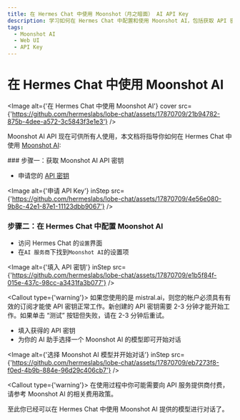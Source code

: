 ```yaml
---
title: 在 Hermes Chat 中使用 Moonshot（月之暗面） AI API Key
description: 学习如何在 Hermes Chat 中配置和使用 Moonshot AI，包括获取 API 密钥和选择适合的 AI 模型进行对话。
tags:
  - Moonshot AI
  - Web UI
  - API Key
---
```


# 在 Hermes Chat 中使用 Moonshot AI

<Image alt={'在 Hermes Chat 中使用 Moonshot AI'} cover src={'https://github.com/hermeslabs/lobe-chat/assets/17870709/21b94782-875b-4dee-a572-3c5843f3e1e3'} />

Moonshot AI API 现在可供所有人使用，本文档将指导你如何在 Hermes Chat 中使用 [Moonshot AI](https://www.moonshot.cn/):

<Steps>
  ### 步骤一：获取 Moonshot AI API 密钥

  - 申请您的 [API 密钥](https://platform.moonshot.cn/console/api-keys)

  <Image alt={'申请 API Key'} inStep src={'https://github.com/hermeslabs/lobe-chat/assets/17870709/4e56e080-9b8c-42e1-87e1-11123dbb9067'} />

  ### 步骤二：在 Hermes Chat 中配置 Moonshot AI

  - 访问 Hermes Chat 的`设置`界面
  - 在`AI 服务商`下找到`Moonshot AI`的设置项

  <Image alt={'填入 API 密钥'} inStep src={'https://github.com/hermeslabs/lobe-chat/assets/17870709/e1b5f84f-015e-437c-98cc-a3431fa3b077'} />

  <Callout type={'warning'}>
    如果您使用的是 mistral.ai，则您的帐户必须具有有效的订阅才能使 API 密钥正常工作。新创建的 API
    密钥需要 2-3 分钟才能开始工作。如果单击 “测试” 按钮但失败，请在 2-3 分钟后重试。
  </Callout>

  - 填入获得的 API 密钥
  - 为你的 AI 助手选择一个 Moonshot AI 的模型即可开始对话

  <Image alt={'选择 Moonshot AI 模型并开始对话'} inStep src={'https://github.com/hermeslabs/lobe-chat/assets/17870709/eb7273f8-f0ed-4b9b-884e-96d29c406cb7'} />

  <Callout type={'warning'}>
    在使用过程中你可能需要向 API 服务提供商付费，请参考 Moonshot AI 的相关费用政策。
  </Callout>
</Steps>

至此你已经可以在 Hermes Chat 中使用 Moonshot AI 提供的模型进行对话了。
